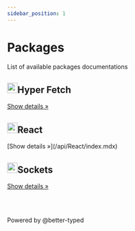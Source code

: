 ```yaml
---
sidebar_position: 1
---
```


# Packages

<span class="api-docs__do-not-parse">

<div class="api-docs__monorepo-packages">
<p>List of available packages documentations</p>
<div class="api-docs__monorepo-row row api-row">
<article class="api-docs__monorepo-column col col--6">
<div class="api-docs__monorepo-card card margin-bottom--lg padding--lg pagination-nav__link">
<h2 class="api-docs__monorepo-card-title text--truncate api-card-title">
<img loading="lazy" src="/img/logo.svg" alt="" class="api-docs__monorepo-card-image" width="24" height="24" />Hyper Fetch
</h2>
<div class="api-docs__monorepo-card-more text--truncate pagination-nav__sublabel">

[Show details »](/api/Hyper-Fetch/index.mdx)

</div>
</div>
</article>
<article class="api-docs__monorepo-column col col--6">
<div class="api-docs__monorepo-card card margin-bottom--lg padding--lg pagination-nav__link">
<h2 class="api-docs__monorepo-card-title text--truncate api-card-title">
<img loading="lazy" src="/img/react.svg" alt="" class="api-docs__monorepo-card-image" width="24" height="24" />React
</h2><div class="api-docs__monorepo-card-more text--truncate pagination-nav__sublabel">
[Show details »](/api/React/index.mdx)

</div>
</div>
</article>
<article class="api-docs__monorepo-column col col--6">
<div class="api-docs__monorepo-card card margin-bottom--lg padding--lg pagination-nav__link">
<h2 class="api-docs__monorepo-card-title text--truncate api-card-title">
<img loading="lazy" src="/img/react.svg" alt="" class="api-docs__monorepo-card-image" width="24" height="24" />Sockets
</h2><div class="api-docs__monorepo-card-more text--truncate pagination-nav__sublabel">

[Show details »](/api/Sockets/index.mdx)

</div>
</div>
</article>
</div>
<br/><br/><p class="api-docs__footer footer__copyright">Powered by @better-typed</p>
</div>
</span>
